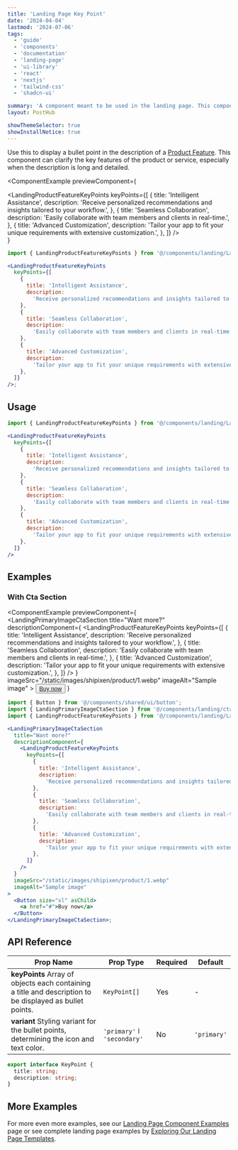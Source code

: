 ```yaml
---
title: 'Landing Page Key Point'
date: '2024-04-04'
lastmod: '2024-07-06'
tags:
  - 'guide'
  - 'components'
  - 'documentation'
  - 'landing-page'
  - 'ui-library'
  - 'react'
  - 'nextjs'
  - 'tailwind-css'
  - 'shadcn-ui'

summary: 'A component meant to be used in the landing page. This component displays bullet points (key features) in the description of LandingProductFeature.'
layout: PostHub

showThemeSelector: true
showInstallNotice: true
---
```


Use this to display a bullet point in the description of a [Product Feature](/boilerplate-documentation/landing-page-components/product-feature). This component can clarify the key features of the product or service, especially when the description is long and detailed.

<ComponentExample
  previewComponent={
    <div className="p-6">
      <LandingProductFeatureKeyPoints
        keyPoints={[
          {
            title: 'Intelligent Assistance',
            description:
              'Receive personalized recommendations and insights tailored to your workflow.',
          },
          {
            title: 'Seamless Collaboration',
            description:
              'Easily collaborate with team members and clients in real-time.',
          },
          {
            title: 'Advanced Customization',
            description:
              'Tailor your app to fit your unique requirements with extensive customization.',
          },
        ]}
      />
    </div>
  }
>

```jsx
import { LandingProductFeatureKeyPoints } from '@/components/landing/LandingProductFeatureKeyPoints';

<LandingProductFeatureKeyPoints
  keyPoints={[
    {
      title: 'Intelligent Assistance',
      description:
        'Receive personalized recommendations and insights tailored to your workflow.',
    },
    {
      title: 'Seamless Collaboration',
      description:
        'Easily collaborate with team members and clients in real-time.',
    },
    {
      title: 'Advanced Customization',
      description:
        'Tailor your app to fit your unique requirements with extensive customization.',
    },
  ]}
/>;
```

</ComponentExample>

## Usage

```jsx
import { LandingProductFeatureKeyPoints } from '@/components/landing/LandingProductFeatureKeyPoints';
```

```jsx
<LandingProductFeatureKeyPoints
  keyPoints={[
    {
      title: 'Intelligent Assistance',
      description:
        'Receive personalized recommendations and insights tailored to your workflow.',
    },
    {
      title: 'Seamless Collaboration',
      description:
        'Easily collaborate with team members and clients in real-time.',
    },
    {
      title: 'Advanced Customization',
      description:
        'Tailor your app to fit your unique requirements with extensive customization.',
    },
  ]}
/>
```

## Examples

### With Cta Section

<ComponentExample
  previewComponent={
    <LandingPrimaryImageCtaSection
      title="Want more?"
      descriptionComponent={
        <LandingProductFeatureKeyPoints
          keyPoints={[
            {
              title: 'Intelligent Assistance',
              description:
                'Receive personalized recommendations and insights tailored to your workflow.',
            },
            {
              title: 'Seamless Collaboration',
              description:
                'Easily collaborate with team members and clients in real-time.',
            },
            {
              title: 'Advanced Customization',
              description:
                'Tailor your app to fit your unique requirements with extensive customization.',
            },
          ]}
        />
      }
      imageSrc="/static/images/shipixen/product/1.webp"
      imageAlt="Sample image"
    >
      <Button size="xl" asChild>
        <a href="#">
          Buy now
        </a>
      </Button>
    </LandingPrimaryImageCtaSection>
  }
>

```jsx
import { Button } from '@/components/shared/ui/button';
import { LandingPrimaryImageCtaSection } from '@/components/landing/cta/LandingPrimaryCta';
import { LandingProductFeatureKeyPoints } from '@/components/landing/LandingProductFeatureKeyPoints';

<LandingPrimaryImageCtaSection
  title="Want more?"
  descriptionComponent={
    <LandingProductFeatureKeyPoints
      keyPoints={[
        {
          title: 'Intelligent Assistance',
          description:
            'Receive personalized recommendations and insights tailored to your workflow.',
        },
        {
          title: 'Seamless Collaboration',
          description:
            'Easily collaborate with team members and clients in real-time.',
        },
        {
          title: 'Advanced Customization',
          description:
            'Tailor your app to fit your unique requirements with extensive customization.',
        },
      ]}
    />
  }
  imageSrc="/static/images/shipixen/product/1.webp"
  imageAlt="Sample image"
>
  <Button size="xl" asChild>
    <a href="#">Buy now</a>
  </Button>
</LandingPrimaryImageCtaSection>;
```

</ComponentExample>

## API Reference

| Prop Name                                                                                                               | Prop Type                   | Required | Default     |
| ----------------------------------------------------------------------------------------------------------------------- | --------------------------- | -------- | ----------- |
| **keyPoints** <Tippy>Array of objects each containing a title and description to be displayed as bullet points.</Tippy> | `KeyPoint[]`                | Yes      | -           |
| **variant** <Tippy>Styling variant for the bullet points, determining the icon and text color.</Tippy>                  | `'primary'` ǀ `'secondary'` | No       | `'primary'` |

```ts
export interface KeyPoint {
  title: string;
  description: string;
}
```

## More Examples

For more even more examples, see our <a href="/demo/landing-page-component-examples" className="fancy-link">Landing Page Component Examples</a> page or see complete landing page examples by <a href="/demo/landing-page-templates" className="fancy-link">Exploring Our Landing Page Templates</a>.
